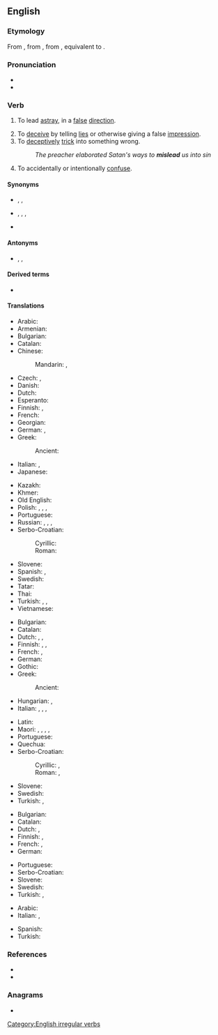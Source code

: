 ==English==

===Etymology===
From {{inh|en|enm|misleden}}, from {{inh|en|ang|mislǣdan|t=to mislead}}, from {{inh|en|gem-pro|*missalaidijaną|t=to mislead}}, equivalent to {{prefix|en|mis|lead}}.

===Pronunciation===
* {{IPA|en|/mɪsˈliːd/}}
* {{rhymes|en|iːd|s=2}}
<!-- * {{audio|en-us-mislead.ogg|Audio (US)|lang=en}} --> <!--seems wrong, sounds like "misled"-->

===Verb===
{{en-verb|misleads|misleading|misled}} {{tlb|en|transitive}}

# {{lb|en|literally}} To lead [[astray]], in a [[false]] [[direction]].
# To [[deceive]] by telling [[lies]] or otherwise giving a false [[impression]].
# To [[deceptively]] [[trick]] into something wrong.
#: ''The preacher elaborated Satan's ways to '''mislead''' us into sin''
# To accidentally or intentionally [[confuse]].

====Synonyms====
* {{sense|lead in a false direction}} {{l|ang|forlead}}, {{l|en|misguide}}, {{l|en|misinform}}
* {{sense|deceive by giving a false impression}} {{l|en|deceive}}, {{l|en|delude}}, {{l|en|beguile}}, {{l|en|cheat}}
* {{sense|trick into something wrong}} {{l|en|seduce}}

====Antonyms====
* {{l|en|guide}}, {{l|en|lead}}, {{l|en|direct}}

====Derived terms====
* {{l|en|misleading|pos=a}}

====Translations====
{{trans-top|lead in a false direction}}
* Arabic: {{t|ar|أَضَلَّ}}
* Armenian: {{t-needed|hy}}
* Bulgarian: {{t+|bg|заблуждавам}}
* Catalan: {{t+|ca|desencaminar}}
* Chinese:
*: Mandarin: {{t+|cmn|誤導}}, {{t+|cmn|误导|tr=wùdǎo}}
* Czech: {{t+|cs|svést}}, {{t|cs|klamat}}
* Danish: {{t|da|vildlede}}
* Dutch: {{t+|nl|misleiden}}
* Esperanto: {{t-needed|eo}}
* Finnish: {{t|fi|johtaa harhaan}}, {{t+|fi|harhauttaa}}
* French: {{t+|fr|égarer}}
* Georgian: {{t-needed|ka}}
* German: {{t|de|in die Irre führen}}, {{t+|de|irreführen}}
* Greek:
*: Ancient: {{t|grc|πλανάω}}
* Italian: {{t|it|portare sulla cattiva strada}}, {{t+|it|sviare}}
* Japanese: {{t-needed|ja}}
{{trans-mid}}
* Kazakh: {{t|kk|адастыру}}
* Khmer: {{t-needed|km}}
* Old English: {{t|ang|fortēon}}
* Polish: {{t|pl|wprowadzać w błąd|impf}}, {{t+|pl|wprowadzić w błąd|pf}}, {{t+|pl|mylić|impf}}, {{t|pl|zmylić|pf}}
* Portuguese: {{t|pt|desencaminhar}}
* Russian: {{t+|ru|вводи́ть в заблужде́ние|impf}}, {{t+|ru|ввести́ в заблужде́ние|pf}}, {{t+|ru|обма́нывать|impf}}, {{t+|ru|обману́ть|pf}}
* Serbo-Croatian:
*: Cyrillic: {{t|sh|обманути}}
*: Roman: {{t+|sh|obmanuti}}
* Slovene: {{t|sl|zavêsti}}
* Spanish: {{t|es|propiciar equivocarse}}, {{t+|es|desencaminar}}
* Swedish: {{t+|sv|vilseleda}}
* Tatar: {{t|tt|адаштыру}}
* Thai: {{t-needed|th}}
* Turkish: {{t+|tr|ayartmak}}, {{t+|tr|saptırmak}}, {{t+|tr|yanıltmak}}
* Vietnamese: {{t-needed|vi}}
{{trans-bottom}}

{{trans-top-see|to deceive by lies or other false impression|deceive}}
* Bulgarian: {{t+|bg|заблуждавам}}
* Catalan: {{t+|ca|enganyar}}
* Dutch: {{t+|nl|misleiden}}, {{t+|nl|bedotten}}, {{t+|nl|bedriegen}}
* Finnish: {{t+|fi|vedättää}}, {{t|fi|johtaa harhaan}}, {{t+|fi|harhauttaa}}
* French: {{t+|fr|égarer}}, {{t+|fr|mésinformer}}
* German: {{t|de|in die Irre führen}}
* Gothic: {{t|got|𐌰𐌹𐍂𐌶𐌾𐌰𐌽}}
* Greek:
*: Ancient: {{t|grc|πλανάω}}
* Hungarian: {{t+|hu|félrevezet}}, {{t+|hu|megtéveszt}}
* Italian: {{t+|it|ingannare}}, {{t+|it|raggirare}}, {{t+|it|truffare}}, {{t|it|disinformare}}
{{trans-mid}}
* Latin: {{t+|la|decipio}}
* Maori: {{t|mi|tuapeka}}, {{t|mi|whakatuapeka}}, {{t|mi|rūpahu}}, {{t|mi|papahu}}, {{t|mi|whakapōhēhē}}
* Portuguese: {{t+|pt|enganar}}
* Quechua: {{t|qu|pallquy}}
* Serbo-Croatian:
*: Cyrillic: {{t|sh|завести}}, {{t|sh|обманути}}
*: Roman: {{t+|sh|zavesti}}, {{t+|sh|obmanuti}}
* Slovene: {{t|sl|zavêsti}}
* Swedish: {{t+|sv|vilseleda}}
* Turkish: {{t+|tr|kandırmak}}, {{t+|tr|aldatmak}}
{{trans-bottom}}

{{trans-top-see|to deceptively trick into something wrong|trick}}
* Bulgarian: {{t+|bg|подвеждам}}
* Catalan: {{t+|ca|enganyar}}
* Dutch: {{t+|nl|verleiden}}, {{t+|nl|verlokken}}
* Finnish: {{t+|fi|vietellä}}, {{t|fi|viekotella}}
* French: {{t+|fr|égarer}}, {{t+|fr|induire en erreur}}
* German: {{t|de|in die Irre führen}}
{{trans-mid}}
* Portuguese: {{t+|pt|enganar}}
* Serbo-Croatian: {{t-needed|sh}}
* Slovene: {{t|sl|zavêsti}}
* Swedish: {{t+|sv|förleda}}
* Turkish: {{t+|tr|ayartmak}}, {{t+|tr|kandırmak}}
{{trans-bottom}}

{{checktrans-top}}
* Arabic: {{t-check|ar|غَرَّ}}
* Italian: {{t+check|it|ingannare}}, {{t-check|it|prendere in giro}}
{{trans-mid}}
* Spanish: {{t+check|es|engañar}}
* Turkish: {{t+check|tr|kandırmak}}
{{trans-bottom}}

===References===
* {{R:Century 1911}}
* {{R:Webster 1913}}

===Anagrams===
* {{anagrams|en|a=adeilms|elasmid|m'ladies|medial s|medials|misdeal|smailed}}

[[Category:English irregular verbs]]